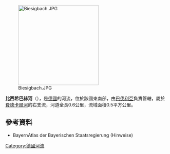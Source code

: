 {{Onesource|time=2020-08-23T06:58:10+00:00}}
{{Coord|50|2|16.92|N|9|13|19.53|E|display=title}}

[[Image:Biesigbach.JPG|250px]]

'''比西希巴赫河'''（{{lang-de|Biesigbach}}），是[[德國|德國]]的河流，位於該國東南部，由[[巴伐利亞|巴伐利亞]]負責管轄，屬於[[費德卡爾河|費德卡爾河]]的右支流，河道全長0.6公里，流域面積0.5平方公里。

==參考資料==
* BayernAtlas der Bayerischen Staatsregierung (Hinweise)

{{Germany-geo-stub}}
[[Category:德國河流|Category:德國河流]]